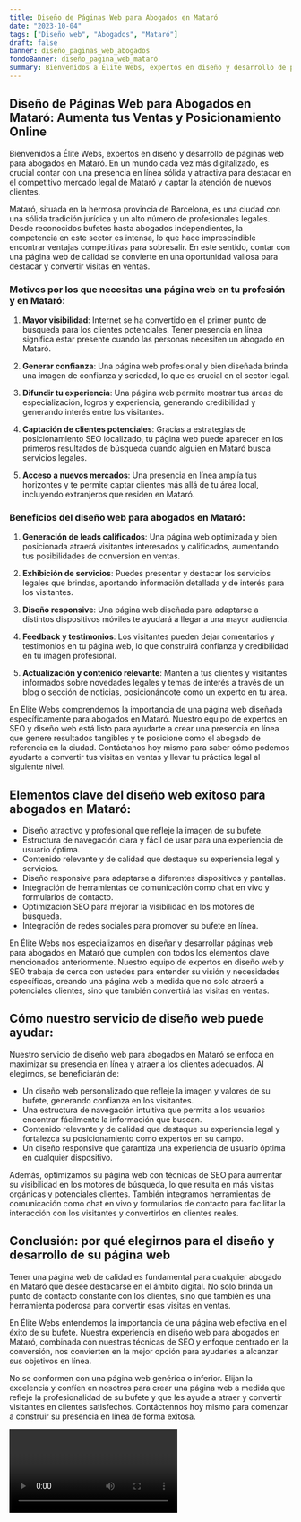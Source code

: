 ```yaml
---
title: Diseño de Páginas Web para Abogados en Mataró
date: "2023-10-04"
tags: ["Diseño web", "Abogados", "Mataró"]
draft: false
banner: diseño_paginas_web_abogados
fondoBanner: diseño_pagina_web_mataró
summary: Bienvenidos a Élite Webs, expertos en diseño y desarrollo de páginas web para abogados en Mataró. En un mundo cada vez más digitalizado, es crucial contar con una presencia en línea sólida y atractiva para destacar en el competitivo mercado legal de Mataró y captar la atención de nuevos clientes.
---
```



## Diseño de Páginas Web para Abogados en Mataró: Aumenta tus Ventas y Posicionamiento Online

Bienvenidos a Élite Webs, expertos en diseño y desarrollo de páginas web para abogados en Mataró. En un mundo cada vez más digitalizado, es crucial contar con una presencia en línea sólida y atractiva para destacar en el competitivo mercado legal de Mataró y captar la atención de nuevos clientes.

Mataró, situada en la hermosa provincia de Barcelona, es una ciudad con una sólida tradición jurídica y un alto número de profesionales legales. Desde reconocidos bufetes hasta abogados independientes, la competencia en este sector es intensa, lo que hace imprescindible encontrar ventajas competitivas para sobresalir. En este sentido, contar con una página web de calidad se convierte en una oportunidad valiosa para destacar y convertir visitas en ventas.

### Motivos por los que necesitas una página web en tu profesión y en Mataró:

1. **Mayor visibilidad**: Internet se ha convertido en el primer punto de búsqueda para los clientes potenciales. Tener presencia en línea significa estar presente cuando las personas necesiten un abogado en Mataró.

2. **Generar confianza**: Una página web profesional y bien diseñada brinda una imagen de confianza y seriedad, lo que es crucial en el sector legal.

3. **Difundir tu experiencia**: Una página web permite mostrar tus áreas de especialización, logros y experiencia, generando credibilidad y generando interés entre los visitantes.

4. **Captación de clientes potenciales**: Gracias a estrategias de posicionamiento SEO localizado, tu página web puede aparecer en los primeros resultados de búsqueda cuando alguien en Mataró busca servicios legales.

5. **Acceso a nuevos mercados**: Una presencia en línea amplía tus horizontes y te permite captar clientes más allá de tu área local, incluyendo extranjeros que residen en Mataró.

### Beneficios del diseño web para abogados en Mataró:

1. **Generación de leads calificados**: Una página web optimizada y bien posicionada atraerá visitantes interesados ​​y calificados, aumentando tus posibilidades de conversión en ventas.

2. **Exhibición de servicios**: Puedes presentar y destacar los servicios legales que brindas, aportando información detallada y de interés para los visitantes.

3. **Diseño responsive**: Una página web diseñada para adaptarse a distintos dispositivos móviles te ayudará a llegar a una mayor audiencia.

4. **Feedback y testimonios**: Los visitantes pueden dejar comentarios y testimonios en tu página web, lo que construirá confianza y credibilidad en tu imagen profesional.

5. **Actualización y contenido relevante**: Mantén a tus clientes y visitantes informados sobre novedades legales y temas de interés a través de un blog o sección de noticias, posicionándote como un experto en tu área.

En Élite Webs comprendemos la importancia de una página web diseñada específicamente para abogados en Mataró. Nuestro equipo de expertos en SEO y diseño web está listo para ayudarte a crear una presencia en línea que genere resultados tangibles y te posicione como el abogado de referencia en la ciudad. Contáctanos hoy mismo para saber cómo podemos ayudarte a convertir tus visitas en ventas y llevar tu práctica legal al siguiente nivel.

<GifSeo />

<Cta />

## Elementos clave del diseño web exitoso para abogados en Mataró:

- Diseño atractivo y profesional que refleje la imagen de su bufete.
- Estructura de navegación clara y fácil de usar para una experiencia de usuario óptima.
- Contenido relevante y de calidad que destaque su experiencia legal y servicios.
- Diseño responsive para adaptarse a diferentes dispositivos y pantallas.
- Integración de herramientas de comunicación como chat en vivo y formularios de contacto.
- Optimización SEO para mejorar la visibilidad en los motores de búsqueda.
- Integración de redes sociales para promover su bufete en línea.

En Élite Webs nos especializamos en diseñar y desarrollar páginas web para abogados en Mataró que cumplen con todos los elementos clave mencionados anteriormente. Nuestro equipo de expertos en diseño web y SEO trabaja de cerca con ustedes para entender su visión y necesidades específicas, creando una página web a medida que no solo atraerá a potenciales clientes, sino que también convertirá las visitas en ventas.

## Cómo nuestro servicio de diseño web puede ayudar:

Nuestro servicio de diseño web para abogados en Mataró se enfoca en maximizar su presencia en línea y atraer a los clientes adecuados. Al elegirnos, se beneficiarán de:

- Un diseño web personalizado que refleje la imagen y valores de su bufete, generando confianza en los visitantes.
- Una estructura de navegación intuitiva que permita a los usuarios encontrar fácilmente la información que buscan.
- Contenido relevante y de calidad que destaque su experiencia legal y fortalezca su posicionamiento como expertos en su campo.
- Un diseño responsive que garantiza una experiencia de usuario óptima en cualquier dispositivo.

Además, optimizamos su página web con técnicas de SEO para aumentar su visibilidad en los motores de búsqueda, lo que resulta en más visitas orgánicas y potenciales clientes. También integramos herramientas de comunicación como chat en vivo y formularios de contacto para facilitar la interacción con los visitantes y convertirlos en clientes reales.

## Conclusión: por qué elegirnos para el diseño y desarrollo de su página web

Tener una página web de calidad es fundamental para cualquier abogado en Mataró que desee destacarse en el ámbito digital. No solo brinda un punto de contacto constante con los clientes, sino que también es una herramienta poderosa para convertir esas visitas en ventas.

En Élite Webs entendemos la importancia de una página web efectiva en el éxito de su bufete. Nuestra experiencia en diseño web para abogados en Mataró, combinada con nuestras técnicas de SEO y enfoque centrado en la conversión, nos convierten en la mejor opción para ayudarles a alcanzar sus objetivos en línea.

No se conformen con una página web genérica o inferior. Elijan la excelencia y confíen en nosotros para crear una página web a medida que refleje la profesionalidad de su bufete y que les ayude a atraer y convertir visitantes en clientes satisfechos. Contáctennos hoy mismo para comenzar a construir su presencia en línea de forma exitosa.

<Video />

<CtaBot job="Abogados" city="Mataró" />

<Gmaps query="Mataró+españa+maps" />

